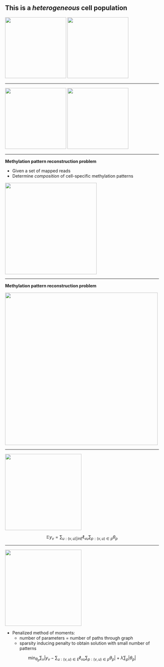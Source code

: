## This is a *heterogeneous* cell population

<div class="centered">
<img src="img/block.png" style="height: 200px;"/>
<img src="img/population1.png" style="height: 200px;"/>
</div>

---

<div class="centered">
<img src="img/block.png" style="height: 200px;"/>
<img src="img/population2.png" style="height: 200px;"/>
</div>

---

**Methylation pattern reconstruction problem**

- Given a set of mapped reads
- Determine _composition_ of cell-specific methylation patterns

<div class="centered">
<img src="img/patterns.png" style="height: 300px;"/>
</div>

---

**Methylation pattern reconstruction problem**

<div class="centered">
<img src="img/methylflow.png" style="height: 500px;"/>
</div>

---

<div class="centered">
<img src="img/region_graph.png" style="height: 250px;"/>
</div>

$$
\mathbb{E} y_v = \sum_{u:(v,u) |in E} \ell_{vu} \sum_{p:(v,u)\in p} \theta_p
$$

---

<div class="centered">
<img src="img/region_graph.png" style="height: 250px;"/>
</div>

- Penalized method of moments:
  - number of parameters = number of paths through graph
  - sparsity inducing penalty to obtain solution with small number of patterns
  
$$
\min_{\theta_p} \sum_v |y_v - \sum_{u:(v,u)\in E} \ell_{vu} \sum_{p:(v,u)\in p} \theta_p | + \lambda \sum_p |\theta_p |
$$

